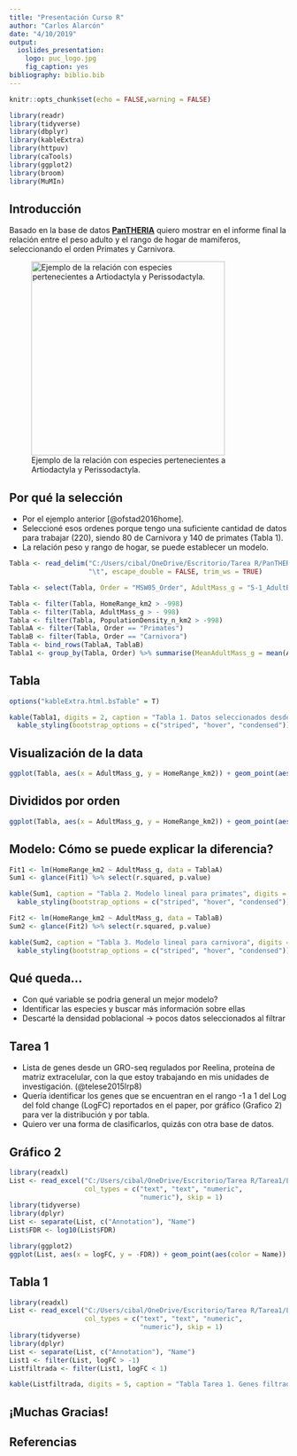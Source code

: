 ---
title: "Presentación Curso R"
author: "Carlos Alarcón"
date: "4/10/2019"
output:
  ioslides_presentation:
    logo: puc_logo.jpg
    fig_caption: yes
bibliography: biblio.bib
---

```{r setup, include=FALSE}
knitr::opts_chunk$set(echo = FALSE,warning = FALSE)

library(readr)
library(tidyverse)
library(dbplyr)
library(kableExtra)
library(httpuv)
library(caTools)
library(ggplot2)
library(broom)
library(MuMIn)
```

## Introducción 

Basado en la base de datos [**PanTHERIA**](http://esapubs.org/archive/ecol/E090/184/) quiero mostrar en el informe final la relación entre el peso adulto y el rango de hogar de mamiferos, seleccionando el orden Primates y Carnivora.

![Ejemplo de la relación con especies pertenecientes a Artiodactyla y Perissodactyla.](ejemplo.jpg){width=350px}

## Por qué la selección

- Por el ejemplo anterior [@ofstad2016home].
- Seleccioné esos ordenes porque tengo una suficiente cantidad de datos para trabajar (220), siendo 80 de Carnivora y 140 de primates (Tabla 1).
- La relación peso y rango de hogar, se puede establecer un modelo. 

``` {r tabla1, include=FALSE}
Tabla <- read_delim("C:/Users/cibal/OneDrive/Escritorio/Tarea R/PanTHERIA_1-0_WR05_Aug2008.txt", 
                    "\t", escape_double = FALSE, trim_ws = TRUE)

Tabla <- select(Tabla, Order = "MSW05_Order", AdultMass_g = "5-1_AdultBodyMass_g", HomeRange_km2 = "22-1_HomeRange_km2", PopulationDensity_n_km2 = "21-1_PopulationDensity_n/km2", Family = "MSW05_Family")

Tabla <- filter(Tabla, HomeRange_km2 > -998)
Tabla <- filter(Tabla, AdultMass_g > - 998)
Tabla <- filter(Tabla, PopulationDensity_n_km2 > -998)
TablaA <- filter(Tabla, Order == "Primates")
TablaB <- filter(Tabla, Order == "Carnivora")
Tabla <- bind_rows(TablaA, TablaB)
Tabla1 <- group_by(Tabla, Order) %>% summarise(MeanAdultMass_g = mean(AdultMass_g), SD1 = sd(AdultMass_g), MeanHomeRange_km2 = mean(HomeRange_km2), SD2 = sd(HomeRange_km2))
```

## Tabla 
```{r, echo=FALSE}

options("kableExtra.html.bsTable" = T)

kable(Tabla1, digits = 2, caption = "Tabla 1. Datos seleccionados desde base de datos PanTHERIA") %>%
  kable_styling(bootstrap_options = c("striped", "hover", "condensed"))
```

## Visualización de la data

```{r grafico, fig.cap= "Figura 1. Relación entre el peso adulto y rango de hogar en mamíferos seleccionados", invisible = FALSE, echo=FALSE}
ggplot(Tabla, aes(x = AdultMass_g, y = HomeRange_km2)) + geom_point(aes(color = Order)) + geom_smooth(aes(), method = "lm") + ylim(0, 450) + xlim(0, 2e+5)
```

## Divididos por orden

```{r grafico2, fig.cap= "Figura 2. relación entre el peso adulto y rango de hogar en mamíferos seleccionados", invisible = FALSE, echo=FALSE}
ggplot(Tabla, aes(x = AdultMass_g, y = HomeRange_km2)) + geom_point(aes(color = Order)) + geom_smooth(aes(), method = "lm") + ylim(0, 450) + xlim(0, 2e+5) + facet_wrap(~Order)
```

## Modelo: Cómo se puede explicar la diferencia? 

```{r lineal}
Fit1 <- lm(HomeRange_km2 ~ AdultMass_g, data = TablaA)
Sum1 <- glance(Fit1) %>% select(r.squared, p.value)

kable(Sum1, caption = "Tabla 2. Modelo lineal para primates", digits = 6) %>% 
  kable_styling(bootstrap_options = c("striped", "hover", "condensed"))
```

```{r lineal2}
Fit2 <- lm(HomeRange_km2 ~ AdultMass_g, data = TablaB)
Sum2 <- glance(Fit2) %>% select(r.squared, p.value)

kable(Sum2, caption = "Tabla 3. Modelo lineal para carnivora", digits = 15) %>% 
  kable_styling(bootstrap_options = c("striped", "hover", "condensed"))
```

## Qué queda... 

- Con qué variable se podria general un mejor modelo?
- Identificar las especies y buscar más información sobre ellas 
- Descarté la densidad poblacional -> pocos datos seleccionados al filtrar

## Tarea 1

- Lista de genes desde un GRO-seq regulados por Reelina, proteína de matriz extracelular, con la que estoy trabajando en mis unidades de investigación. (@telese2015lrp8)
- Quería identificar los genes que se encuentran en el rango -1 a 1 del Log del fold change (LogFC) reportados en el paper, por gráfico (Grafico 2) para ver la distribución y por tabla.
- Quiero ver una forma de clasificarlos, quizás con otra base de datos.

## Gráfico 2

```{r tarea1, fig.cap= "Figura Tarea1. Genes activados por Reelina"}
library(readxl)
List <- read_excel("C:/Users/cibal/OneDrive/Escritorio/Tarea R/Tarea1/List.xlsx", 
                   col_types = c("text", "text", "numeric", 
                                 "numeric"), skip = 1)
library(tidyverse)
library(dplyr)
List <- separate(List, c("Annotation"), "Name")
List$FDR <- log10(List$FDR)

library(ggplot2)
ggplot(List, aes(x = logFC, y = -FDR)) + geom_point(aes(color = Name)) + xlab("LogFC") + ylab("-log10 FDR") + theme_bw() + theme(legend.position = "none")
```

## Tabla 1

```{r tarea 1}
library(readxl)
List <- read_excel("C:/Users/cibal/OneDrive/Escritorio/Tarea R/Tarea1/List.xlsx", 
                   col_types = c("text", "text", "numeric", 
                                 "numeric"), skip = 1)
library(tidyverse)
library(dplyr)
List <- separate(List, c("Annotation"), "Name")
List1 <- filter(List, logFC > -1) 
Listfiltrada <- filter(List1, logFC < 1)

kable(Listfiltrada, digits = 5, caption = "Tabla Tarea 1. Genes filtrados activados por Reelina") %>% kable_styling(bootstrap_options = c("striped", "hover", "condensed"))
```

## ¡Muchas Gracias!

## Referencias 
